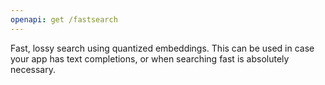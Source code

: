 ```yaml
---
openapi: get /fastsearch
---
```


Fast, lossy search using quantized embeddings. This can be used in case your app has text completions, or when searching fast is absolutely necessary.